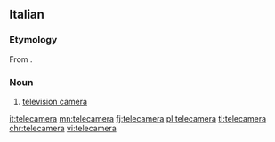 ==Italian==

===Etymology===
From {{der|it|en}} {{affix|it|tele-|camera}}.

===Noun===
{{it-noun|f}}

# [[television camera]]

[[it:telecamera]]
[[mn:telecamera]]
[[fj:telecamera]]
[[pl:telecamera]]
[[tl:telecamera]]
[[chr:telecamera]]
[[vi:telecamera]]